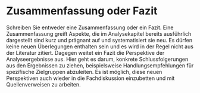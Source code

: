 # Zusammenfassung oder Fazit

Schreiben Sie entweder eine Zusammenfassung oder ein Fazit. Eine Zusammenfassung greift Aspekte, die im Analysekapitel bereits ausführlich dargestellt sind kurz und prägnant auf und systematisiert sie neu. Es dürfen keine neuen Überlegungen enthalten sein und es wird in der Regel nicht aus der Literatur zitiert.
Dagegen weitet ein Fazit die Perspektive der Analyseergebnisse aus. Hier geht es darum, konkrete Schlussfolgerungen aus den Ergebnissen zu ziehen, beispielsweise Handlungsempfehlungen für spezifische Zielgruppen abzuleiten. Es ist möglich, diese neuen Perspektiven auch wieder in die Fachdiskussion einzubetten und mit Quellenverweisen zu arbeiten.